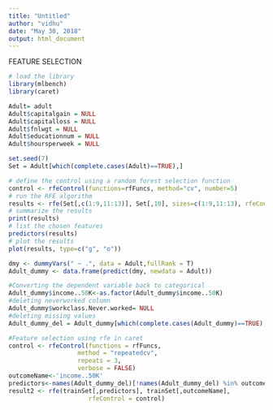 ```yaml
---
title: "Untitled"
author: "vidhu"
date: "May 30, 2018"
output: html_document
---
```


FEATURE SELECTION 

```r
# load the library
library(mlbench)
library(caret)
```

```r
Adult= adult
Adult$capitalgain = NULL
Adult$capitalloss = NULL
Adult$fnlwgt = NULL
Adult$educationnum = NULL
Adult$hoursperweek = NULL


```

```r
set.seed(7)
Set = Adult[which(complete.cases(Adult)==TRUE),]

# define the control using a random forest selection function
control <- rfeControl(functions=rfFuncs, method="cv", number=5)
# run the RFE algorithm
results <- rfe(Set[,c(1:9,11:13)], Set[,10], sizes=c(1:9,11:13), rfeControl=control)
# summarize the results
print(results)
# list the chosen features
predictors(results)
# plot the results
plot(results, type=c("g", "o"))

```



```r
dmy <- dummyVars(" ~ .", data = Adult,fullRank = T)
Adult_dummy <- data.frame(predict(dmy, newdata = Adult))

#Converting the dependent variable back to categorical
Adult_dummy$income..50K<-as.factor(Adult_dummy$income..50K)
#deleting neverworked column
Adult_dummy$workclass.Never.worked= NULL
#deleting missing values
Adult_dummy_del = Adult_dummy[which(complete.cases(Adult_dummy)==TRUE),]
```

```r
#Feature selection using rfe in caret
control <- rfeControl(functions = rfFuncs,
                   method = "repeatedcv",
                   repeats = 3,
                   verbose = FALSE)
outcomeName<-'income..50K'
predictors<-names(Adult_dummy_del)[!names(Adult_dummy_del) %in% outcomeName]
result2 <- rfe(trainSet[,predictors], trainSet[,outcomeName],
                      rfeControl = control)
```





